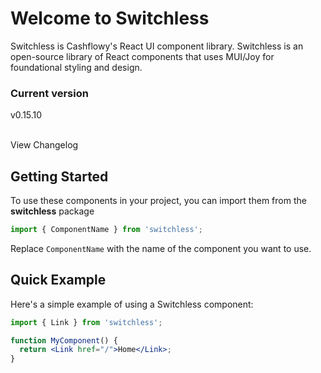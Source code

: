 


<Meta title="Welcome"   />

# Welcome to Switchless
<Subtitle>
Switchless is Cashflowy's React UI component library.
</Subtitle>
Switchless is an open-source library of React components that uses MUI/Joy for foundational styling and design.

### Current version
v0.15.10<br></br>
<Link href='https://github.com/cashflowy/switchless/blob/main/changelog.md'>View Changelog</Link>



## Getting Started

To use these components in your project, you can import them from the <strong>switchless</strong> package

```jsx
import { ComponentName } from 'switchless';
```

Replace `ComponentName` with the name of the component you want to use.


## Quick Example

Here's a simple example of using a Switchless component:

```jsx
import { Link } from 'switchless';

function MyComponent() {
  return <Link href="/">Home</Link>;
}
```

